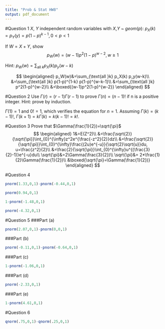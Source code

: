 ```yaml
---
title: "Prob & Stat HW8"
output: pdf_document
---
```


#Question 1
$X$, $Y$ independent random variables with $X$,$Y$ ~ $geom(p)$: $p_X(k)=p_Y(y)=p(1-p)^{k-1}, 0<p<1$

If $W=X+Y$, show $$p_W(w)=(w-1)p^2(1-p)^{w-2}, w \geq 1 $$

Hint: $p_W(w)=\sum_{\text{all }k} p_X(k) p_y(w-k)$  

$$
\begin{aligned}
p_W(w)&=\sum_{\text{all }k} p_X(k) p_y(w-k)\\
&=\sum_{\text{all }k} p(1-p)^{1-k} p(1-p)^{w-k-1}\\
&=\sum_{\text{all }k} p^2(1-p)^{w-2}\\
&=\boxed{(w-1)p^2(1-p)^{w-2}}
\end{aligned}
$$

#Question 2
Use $\Gamma(r)=(r-1)\Gamma(r-1)$ to prove $\Gamma(n)=(n-1)!$ if n is a positive integer. Hint: prove by induction.


  $\Gamma(1) = 1$ and $0! = 1$, which verifies the equation for $n = 1$.
Assuming $\Gamma(k) = (k-1)!$, $\Gamma(k+1)=k\Gamma(k)=k(k-1)!=k!$.


#Question 3
Prove that $\Gamma(\frac{1}{2})=\sqrt{\pi}$  
$$
\begin{aligned}
1&=E(Z^2)\\
&=\frac{\sqrt{2}}{\sqrt{\pi}}\int_{0}^{\infty}z^2e^{\frac{-z^2}{2}}dz\\
&=\frac{\sqrt{2}}{\sqrt{\pi}}\int_{0}^{\infty}\frac{(2u)e^{-u}}{\sqrt{2}\sqrt{u}}du, u=\frac{z^2}{2}\\
&=\frac{2}{\sqrt{\pi}}\int_{0}^{\infty}u^{(\frac{3}{2}-1)}e^{-u}du\\
\sqrt{\pi}&=2\Gamma(\frac{3}{2})\\
\sqrt{\pi}&= 2*\frac{1}{2}\Gamma(\frac{1}{2})\\
&\boxed{\sqrt{\pi}=\Gamma(\frac{1}{2})}
\end{aligned}
$$

#Question 4
```r
pnorm(1.33,0,1)-pnorm(-0.44,0,1)
```
```r
pnorm(0.94,0,1)
```
```r
1-pnorm(-1.48,0,1)
```
```r
pnorm(-4.32,0,1)
```

#Question 5
###Part (a)
```r
pnorm(2.07,0,1)-pnorm(0,0,1)
```
###Part (b)
```r
pnorm(-0.11,0,1)-pnorm(-0.64,0,1)
```
###Part (c)
```r
1-pnorm(-1.06,0,1)
```
###Part (d)
```r
pnorm(-2.33,0,1)
```
###Part (e)
```r
1-pnorm(4.61,0,1)
```
#Question 6
```r
qnorm(.75,0,1)-qnorm(.25,0,1)
```

